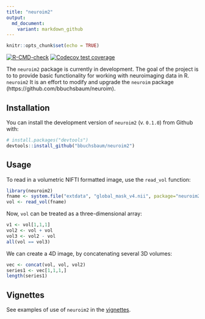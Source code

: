 ```yaml
---
title: "neuroim2"
output:
  md_document:
    variant: markdown_github
---
```


```r
knitr::opts_chunk$set(echo = TRUE)
```
<!-- badges: start -->
[![R-CMD-check](https://github.com/bbuchsbaum/neuroim2/actions/workflows/R-CMD-check.yaml/badge.svg)](https://github.com/bbuchsbaum/neuroim2/actions/workflows/R-CMD-check.yaml)
[![Codecov test coverage](https://codecov.io/gh/bbuchsbaum/neuroim2/graph/badge.svg)](https://app.codecov.io/gh/bbuchsbaum/neuroim2)
<!-- badges: end -->

The `neuroim2` package is currently in development. The goal of the project is to to provide basic functionality for working with neuroimaging data in R. `neuroim2` It is an effort to modify and upgrade the `neuroim` package (https://github.com/bbuchsbaum/neuroim). 


## Installation

You can install the development version of `neuroim2` (v. `0.1.0`) from Github with:

```r
# install.packages("devtools")
devtools::install_github("bbuchsbaum/neuroim2")
```

## Usage

To read in a volumetric NIFTI formatted image, use the `read_vol` function:

```r
library(neuroim2)
fname <- system.file("extdata", "global_mask_v4.nii", package="neuroim2")
vol <- read_vol(fname)
```

Now, `vol` can be treated as a three-dimensional array:

```r

v1 <- vol[1,1,1]
vol2 <- vol + vol
vol3 <- vol2 - vol
all(vol == vol3)
```

We can create a 4D image, by concatenating several 3D volumes:

```r

vec <- concat(vol, vol, vol2)
series1 <- vec[1,1,1,]
length(series1)
```

## Vignettes

See examples of use of `neuroim2` in the [vignettes](https://bbuchsbaum.github.io/neuroim2/articles/index.html).
